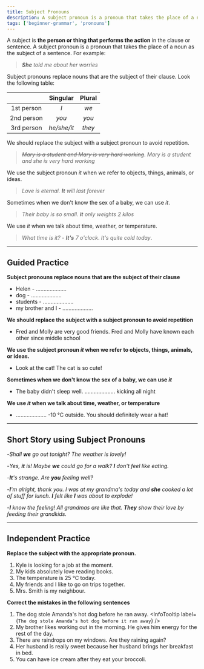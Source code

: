 ```yaml
---
title: Subject Pronouns
description: A subject pronoun is a pronoun that takes the place of a noun as the subject of a sentence
tags: ['beginner-grammar', 'pronouns']
---
```



A subject is **the person or thing that performs the action** in the clause or sentence. A subject pronoun is a pronoun that takes the place of a noun as the subject of a sentence. For example:

> _**She** told me about her worries_

Subject pronouns replace nouns that are the subject of their clause. Look the following table:

|            |  Singular   | Plural |
| :--------: | :---------: | :----: |
| 1st person |     _I_     |  _we_  |
| 2nd person |    _you_    | _you_  |
| 3rd person | _he/she/it_ | _they_ |

We should replace the subject with a subject pronoun to avoid repetition.

> _~~Mary is a student and Mary is very hard working~~_. _Mary is a student and she is very hard working_

We use the subject pronoun _it_ when we refer to objects, things, animals, or ideas.

> _Love is eternal. **It** will last forever_

Sometimes when we don't know the sex of a baby, we can use _it_.

> _Their baby is so small. **it** only weights 2 kilos_

We use _it_ when we talk about time, weather, or temperature.

> _What time is it? - **It's** 7 o'clock_. _It's quite cold today_.

---

## Guided Practice

**Subject pronouns replace nouns that are the subject of their clause**

- Helen - .................... <InfoTooltip label='She' />
- dog - .................... <InfoTooltip label='It' />
- students - .................... <InfoTooltip label='They' />
- my brother and I - .................... <InfoTooltip label='We' />

**We should replace the subject with a subject pronoun to avoid repetition**

- Fred and Molly are very good friends. Fred and Molly have known each other since middle school <InfoTooltip label='They have known each other since middle school' />

**We use the subject pronoun _it_ when we refer to objects, things, animals, or ideas.**

- Look at the cat! The cat is so cute! <InfoTooltip label='It is so cute!' />

**Sometimes when we don't know the sex of a baby, we can use _it_**

- The baby didn't sleep well. .................... kicking all night <InfoTooltip label='It was' />

**We use _it_ when we talk about time, weather, or temperature**

- .................... -10 ℃ outside. You should definitely wear a hat! <InfoTooltip  label='It is' />

---

## Short Story using Subject Pronouns

-_Shall **we** go out tonight? The weather is lovely!_

-_Yes, **it** is! Maybe **we** could go for a walk? **I** don't feel like eating._

-_**It**'s strange. Are **you** feeling well?_

-_**I**'m alright, thank you. I was at my grandma's today and **she** cooked a lot of stuff for lunch. **I** felt like **I** was about to explode!_

-_**I** know the feeling! All grandmas are like that. **They** show their love by feeding their grandkids._

---

## Independent Practice

**Replace the subject with the appropriate pronoun.**

1. Kyle is looking for a job at the moment. <InfoTooltip label='He is looking for a job at the moment' />
2. My kids absolutely love reading books. <InfoTooltip label='They absolutely love reading books' />
3. The temperature is 25 ℃ today. <InfoTooltip label='It is 25 ℃ today' />
4. My friends and I like to go on trips together. <InfoTooltip label='We like to go on trips together' />
5. Mrs. Smith is my neighbour. <InfoTooltip label='She is my neighbour' />

**Correct the mistakes in the following sentences**

1. The dog stole Amanda's hot dog before he ran away. <InfoTooltip label={`The dog stole Amanda's hot dog before it ran away`} />
2. My brother likes working out in the morning. He gives him energy for the rest of the day. <InfoTooltip label='It gives him energy for the rest of the day' />
3. There are raindrops on my windows. Are they raining again? <InfoTooltip label='Is it raining again?' />
4. Her husband is really sweet because her husband brings her breakfast in bed. <InfoTooltip label='Her husband is really sweet because he brings her breakfast in bed' />
5. You can have ice cream after they eat your broccoli. <InfoTooltip label='You can have ice cream after you eat your broccoli' />
